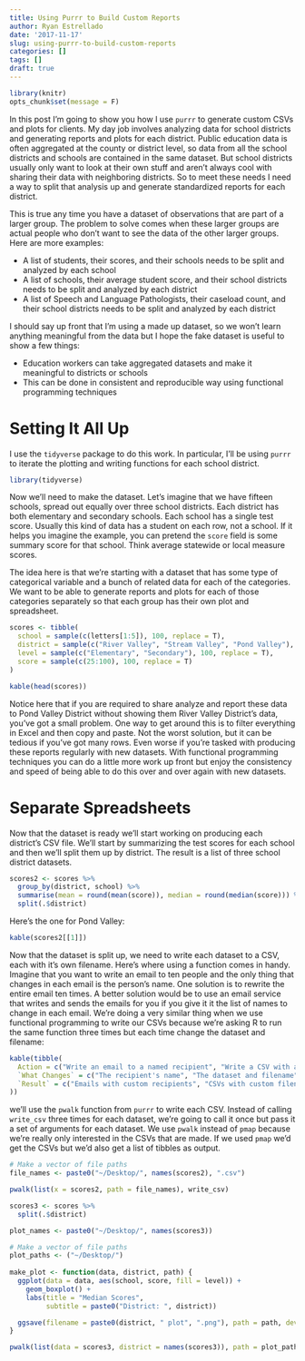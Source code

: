 ```yaml
---
title: Using Purrr to Build Custom Reports
author: Ryan Estrellado
date: '2017-11-17'
slug: using-purrr-to-build-custom-reports
categories: []
tags: []
draft: true
---
```


```r
library(knitr)
opts_chunk$set(message = F)
```

In this post I'm going to show you how I use `purrr` to generate custom CSVs and plots for clients. My day job involves analyzing data for school districts and generating reports and plots for each district. Public education data is often aggregated at the county or district level, so data from all the school districts and schools are contained in the same dataset. But school districts usually only want to look at their own stuff and aren't always cool with sharing their data with neighboring districts. So to meet these needs I need a way to split that analysis up and generate standardized reports for each district. 

This is true any time you have a dataset of observations that are part of a larger group. The problem to solve comes when these larger groups are actual people who don't want to see the data of the other larger groups. Here are more examples: 

- A list of students, their scores, and their schools needs to be split and analyzed by each school  
- A list of schools, their average student score, and their school districts needs to be split and analyzed by each district 
- A list of Speech and Language Pathologists, their caseload count, and their school districts needs to be split and analyzed by each district

I should say up front that I'm using a made up dataset, so we won't learn anything meaningful from the data but I hope the fake dataset is useful to show a few things: 

- Education workers can take aggregated datasets and make it meaningful to districts or schools  
- This can be done in consistent and reproducible way using functional programming techniques  

# Setting It All Up 

I use the `tidyverse` package to do this work. In particular, I'll be using `purrr` to iterate the plotting and writing functions for each school district. 

```r
library(tidyverse)
```

Now we'll need to make the dataset. Let's imagine that we have fifteen schools, spread out equally over three school districts. Each district has both elementary and secondary schools. Each school has a single test score. Usually this kind of data has a student on each row, not a school. If it helps you imagine the example, you can pretend the `score` field is some summary score for that school. Think average statewide or local measure scores. 

The idea here is that we're starting with a dataset that has some type of categorical variable and a bunch of related data for each of the categories. We want to be able to generate reports and plots for each of those categories separately so that each group has their own plot and spreadsheet. 

```r
scores <- tibble(
  school = sample(c(letters[1:5]), 100, replace = T), 
  district = sample(c("River Valley", "Stream Valley", "Pond Valley"), 100, replace = T), 
  level = sample(c("Elementary", "Secondary"), 100, replace = T), 
  score = sample(c(25:100), 100, replace = T)
)

kable(head(scores))
```

Notice here that if you are required to share analyze and report these data to Pond Valley District without showing them River Valley District's data, you've got a small problem. One way to get around this is to filter everything in Excel and then copy and paste. Not the worst solution, but it can be tedious if you've got many rows. Even worse if you're tasked with producing these reports regularly with new datasets. With functional programming techniques you can do a little more work up front but enjoy the consistency and speed of being able to do this over and over again with new datasets. 

# Separate Spreadsheets 

Now that the dataset is ready we'll start working on producing each district's CSV file. We'll start by summarizing the test scores for each school and then we'll split them up by district. The result is a list of three school district datasets. 

```r
scores2 <- scores %>% 
  group_by(district, school) %>%
  summarise(mean = round(mean(score)), median = round(median(score))) %>%
  split(.$district)
```

Here's the one for Pond Valley: 

```r
kable(scores2[[1]])
```

Now that the dataset is split up, we need to write each dataset to a CSV, each with it's own filename. Here's where using a function comes in handy. Imagine that you want to write an email to ten people and the only thing that changes in each email is the person's name. One solution is to rewrite the entire email ten times. A better solution would be to use an email service that writes and sends the emails for you if you give it it the list of names to change in each email. We're doing a very similar thing when we  use functional programming to write our CSVs because we're asking R to run the same function three times but each time change the dataset and filename:

```r
kable(tibble(
  Action = c("Write an email to a named recipient", "Write a CSV with a filename"), 
  `What Changes` = c("The recipient's name", "The dataset and filename"), 
  `Result` = c("Emails with custom recipients", "CSVs with custom filenames")
))
```

we'll use the `pwalk` function from `purrr` to write each CSV. Instead of calling `write_csv` three times for each dataset, we're going to call it once but pass it a set of arguments for each dataset. We use `pwalk` instead of `pmap` because we're really only interested in the CSVs that are made. If we used `pmap` we'd get the CSVs but we'd also get a list of tibbles as output. 

```r
# Make a vector of file paths
file_names <- paste0("~/Desktop/", names(scores2), ".csv")

pwalk(list(x = scores2, path = file_names), write_csv)
```

```r
scores3 <- scores %>% 
  split(.$district) 

plot_names <- paste0("~/Desktop/", names(scores3))

# Make a vector of file paths
plot_paths <- ("~/Desktop/")
  
make_plot <- function(data, district, path) {
  ggplot(data = data, aes(school, score, fill = level)) + 
    geom_boxplot() + 
    labs(title = "Median Scores", 
         subtitle = paste0("District: ", district))

  ggsave(filename = paste0(district, " plot", ".png"), path = path, device = "png")
}

pwalk(list(data = scores3, district = names(scores3)), path = plot_paths, make_plot)
```